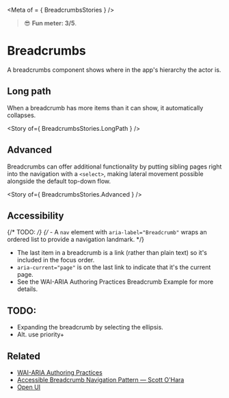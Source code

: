 
<Meta of = { BreadcrumbsStories } />

> 😎 **Fun meter: 3/5**.

# Breadcrumbs

A breadcrumbs component shows where in the app's hierarchy the actor is.

<Canvas>
  <Story of={ BreadcrumbsStories.Basic } />
</Canvas>

## Long path

When a breadcrumb has more items than it can show, it automatically collapses.

<Story of={ BreadcrumbsStories.LongPath } />

## Advanced

Breadcrumbs can offer additional functionality by putting sibling pages right into the navigation with a `<select>`,
making lateral movement possible alongside the default top-down flow.

<Story of={ BreadcrumbsStories.Advanced } />

## Accessibility
{/* TODO: */}
{/* - A `nav` element with `aria-label="Breadcrumb"` wraps an ordered list to provide a navigation landmark. */}

- The last item in a breadcrumb is a link (rather than plain text) so it's included in the focus order.
- `aria-current="page"` is on the last link to indicate that it's the current page.
- See the WAI-ARIA Authoring Practices Breadcrumb Example for more details.

## TODO:

- Expanding the breadcrumb by selecting the ellipsis.
- Alt. use priority+

## Related

- [WAI-ARIA Authoring Practices](https://www.w3.org/WAI/ARIA/apg/#breadcrumb)
- [Accessible Breadcrumb Navigation Pattern — Scott O'Hara](https://scottaohara.github.io/a11y_breadcrumbs/)
- [Open UI](https://open-ui.org/components/breadcrumb.research/)